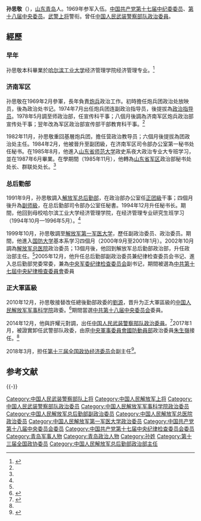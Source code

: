 {{中国人民解放军将领
| name = 孙思敬
| image name = 
| width = 
| job = [[中国人民武装警察部队|中国人民武装警察部队]]第十任[[中国人民武装警察部队|政治委员]]
| job2 = 
| period = 2014年12月－2017年1月
| birthname = 
| other_names = 
| foreign_names =
| english_names =
| sex = 男
| date of birth = {{birth year and age|1951|12}}
| place of birth = {{PRC}}[[山东省|山东省]][[青岛市|青岛市]]
| date of death = 
| place of death = 
| nationality = {{PRC}}
| residence = 
| languages = 
| force = 
*中国人民解放军
| weight = 
| party = {{CPC}}
| rank = [[武警上将|武警上将]]
| spouse = 
| relatives = 
| educate =
*山东师范大学
*哈尔滨工业大学
*中国人民解放军国防大学
| past = 
| work =
| award = 
| rankrecord= 
*2001年晋升[[中国人民解放军少将|少将]]军衔
*2007年晋升[[中国人民解放军中将|中将]]军衔
*2013年晋升[[中国人民解放军上将|上将]]军衔
*2014年改为[[中国人民武装警察部队警衔|武警上将]]警衔
}}

'''孙思敬'''（{{bd|1951年|12月||catIdx=S孙}}），[[山东省|山东]][[青岛市|青岛]]人。1969年参军入伍。[[中国共产党第十七届中央纪律检查委员会|中国共产党第十七届中纪委委员]]、[[中国共产党第十八届中央委员会|第十八届中央委员]]。[[中国人民武装警察部队警衔|武警上将]]警衔。曾任[[中国人民武装警察部队|中国人民武装警察部队]][[政治委員|政治委員]]。

== 經歷 ==

=== 早年 ===
孙思敬本科畢業於[[哈尔滨工业大学|哈尔滨工业大学]]经济管理学院经济管理专业。<ref name=":1">{{Cite web|url=https://m.sohu.com/n/383027516/|title=军事科学院政委孙思敬简历|accessdate=2018-01-27|author=|date=|publisher=|archive-date=2019-05-02|archive-url=https://web.archive.org/web/20190502131909/https://m.sohu.com/n/383027516/|dead-url=no}}</ref>

=== 济南军区 ===
孙思敬在1969年2月參軍，長年負責[[炮兵|炮兵]]政治工作。初時擔任炮兵团政治处放映员，後為政治处书记。1974年7月出任炮兵团连副政治指导员，後提拔為[[政治指导员|政治指导员]]。1978年5月調至师政治部，任宣传科干事；八個月後調為济南军区炮兵政治部宣传处干事；翌年改為军区政治部宣传部干部教育科干事。<ref name=":1" />

1982年11月，孙思敬重回基層炮兵团，擔任营政治教导员；六個月後提拔為团政治处主任。1984年2月，他被晉升至副团級，在济南军区司令部办公室第一秘书处任秘书。在1985年8月，他進入[[山东师范大学|山东省师范大学]]政史系夜大政治专业大专班学习，並在1987年6月畢業。在學期間（1985年11月），他轉為[[中国人民解放军山东省军区|山东省军区]]政治部秘书处处长、群联处处长。<ref name=":1" />

=== 总后勤部 ===
1991年9月，孙思敬調入[[中国人民解放军总后勤部|解放军总后勤部]]，在政治部办公室任[[正团级|正团級]]干事；四個月後升為[[中华人民共和国军事编制|副师級]]，在总后勤部司令部办公室任秘書。1994年12月升任秘书长。期間，他回到母校哈尔滨工业大学经济管理学院，在经济管理专业研究生班学习（1994年10月—1996年5月）。<ref name=":1" />

1999年10月，孙思敬調至[[解放军第一军医学院|解放军第一军医大学]]，歷任副政治委员、政治委员。期間，他進入[[中国人民解放军国防大学|国防大学]]基本系学习四個月（2000年9月至2001年1月）。2002年10月調為[[中国人民解放军总医院|解放军总医院]]政治委员；13個月後，他回到解放军总后勤部政治部，升任政治部主任。<ref name=":0" />2005年12月，他升任总后勤部副政治委员兼纪律检查委员会书记、進入总后勤部党委常委，兼為[[中央军委纪律检查委员会|中央军委纪律检查委员会]]副书记，期間被選為[[中国共产党第十七届中央纪律检查委员会|中共第十七屆中央紀律檢查委員會]]委員

=== 正大軍區級 ===
2010年12月，孙思敬接替改任總後勤部政委的[[刘源|劉源]]，晋升为正大軍區級的[[中国人民解放军军事科学院|中国人民解放军军事科学院]]政委。<ref name=":0">{{Cite web|url=http://hk.crntt.com/doc/1045/5/1/5/104551528.html?coluid=91&kindid=2710&docid=104551528|title=孫思敬上將卸任武警部隊政委　朱生嶺接任|accessdate=2018-01-27|author=|date=|publisher=|archive-date=2019-05-02|archive-url=https://web.archive.org/web/20190502141950/http://hk.crntt.com/doc/1045/5/1/5/104551528.html?coluid=91&kindid=2710&docid=104551528|dead-url=no}}</ref>期間當選[[中国共产党第十八届中央委员会|中共第十八届中央委员会]]委員。

2014年12月，他與許耀元對調，出任[[中国人民武装警察部队|中国人民武装警察部队]][[政治委員|政治委員]]。<ref>{{cite news|url=http://news.takungpao.com/mainland/topnews/2014-12/2869552.html|title=解放军高层调动大幕拉开五正大军区级将领履新|publisher=大公报|accessdate=2014-12-25|archive-date=2014-12-25|archive-url=https://web.archive.org/web/20141225005047/http://news.takungpao.com/mainland/topnews/2014-12/2869552.html|dead-url=no}}</ref>2017年1月，被證實卸任武警部队政委，由原[[中央军委国防动员部|中央軍事委員會國防動員部]]政治委員[[朱生岭|朱生嶺]]接任。<ref name=":0" />

2018年3月，担任[[中国人民政治协商会议第十三届全国委员会委员名单|第十三届全国政协]][[全国政协经济委员会|经济委员会]]副主任<ref>{{cite web|title=中国人民政治协商会议第十三届全国委员会各专门委员会主任、副主任名单|url=http://www.xinhuanet.com/politics/2018lh/2018-03/16/c_1122549027.htm|website=新华网|accessdate=2018-03-16|archive-date=2018-03-29|archive-url=https://web.archive.org/web/20180329113341/http://www.xinhuanet.com/politics/2018lh/2018-03/16/c_1122549027.htm|dead-url=no}}</ref>。

== 参考文献 ==
{{Reflist}}

{{-}}
{{start box}}
{{s-mil|pla}}
{{s-before|[[许耀元|许耀元]]}}
{{s-title|[[中国人民武装警察部队|中国人民武装警察部队]][[政治委員|政治委員]]|2014年12月－2017年1月}}
{{s-after|[[朱生岭|朱生岭]]}}
{{s-before|[[刘源|刘源]]}}
{{s-title|[[中国人民解放军军事科学院|中国人民解放军军事科学院]][[政治委員|政治委員]]|2010年12月－2014年12月}} 
{{s-after|[[许耀元|许耀元]]}}
{{s-before|[[范银瑞|范银瑞]]}}
{{s-title|[[中国人民解放军总医院|中国人民解放军总医院]][[政治委員|政治委員]]|2002年12月－2003年7月}}
{{s-after|[[郭旭恒|郭旭恒]]}}
{{end box}}

{{中国人民解放军军事科学院政治委员}}
{{中国人民武装警察部队政治委员}}
{{中国人民解放军上将/2013}}
{{中国人民武装警察部队上将}}

{{DEFAULTSORT:Sun孙思敬}}
[[Category:中国人民武装警察部队上将|Category:中国人民武装警察部队上将]]
[[Category:中国人民解放军上将|Category:中国人民解放军上将]]
[[Category:中国人民武装警察部队政治委员|Category:中国人民武装警察部队政治委员]]
[[Category:中国人民解放军军事科学院政治委员|Category:中国人民解放军军事科学院政治委员]]
[[Category:中国人民解放军总后勤部副政治委员|Category:中国人民解放军总后勤部副政治委员]]
[[Category:中国人民解放军总医院政治委员|Category:中国人民解放军总医院政治委员]]
[[Category:中国人民解放军第一军医大学政治委员|Category:中国人民解放军第一军医大学政治委员]]
[[Category:中国共产党第十八届中央委员会委员|Category:中国共产党第十八届中央委员会委员]]
[[Category:中国共产党第十七届中央纪律检查委员会委员|Category:中国共产党第十七届中央纪律检查委员会委员]]
[[Category:青岛军事人物|Category:青岛军事人物]]
[[Category:青岛政治人物|Category:青岛政治人物]]
[[Category:孙姓|Category:孙姓]]
[[Category:第十三届全国政协委员|Category:第十三届全国政协委员]]
[[Category:中国人民解放军总后勤部政治部主任|Category:中国人民解放军总后勤部政治部主任]]